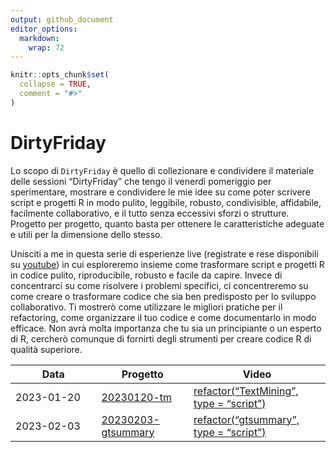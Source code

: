 ```yaml
---
output: github_document
editor_options: 
  markdown: 
    wrap: 72
---
```


<!-- README.md is generated from README.Rmd. Please edit that file -->

```r
knitr::opts_chunk$set(
  collapse = TRUE,
  comment = "#>"
)
```

# DirtyFriday

<!-- badges: start -->

<!-- badges: end -->

Lo scopo di `DirtyFriday` è quello di collezionare e condividere il
materiale delle sessioni "DirtyFriday" che tengo il venerdì pomeriggio
per sperimentare, mostrare e condividere le mie idee su come poter
scrivere script e progetti R in modo pulito, leggibile, robusto,
condivisible, affidabile, facilmente collaborativo, e il tutto senza
eccessivi sforzi o strutture. Progetto per progetto, quanto basta per
ottenere le caratteristiche adeguate e utili per la dimensione dello
stesso.

Unisciti a me in questa serie di esperienze live (registrate e rese
disponibili su
[youtube](https://www.youtube.com/playlist?list=PLBf05gtbw86B-cVurq_rJbCUK8h5LVCMj))
in cui esploreremo insieme come trasformare script e progetti R in
codice pulito, riproducibile, robusto e facile da capire. Invece di
concentrarci su come risolvere i problemi specifici, ci concentreremo su
come creare o trasformare codice che sia ben predisposto per lo sviluppo
collaborativo. Ti mostrerò come utilizzare le migliori pratiche per il
refactoring, come organizzare il tuo codice e come documentarlo in modo
efficace. Non avrà molta importanza che tu sia un principiante o un
esperto di R, cercherò comunque di fornirti degli strumenti per creare
codice R di qualità superiore.

| Data       | Progetto                                    | Video                                                                                                                                  |
|--------------------|---------------------|-------------------------------|
| 2023-01-20 | [20230120](/20230120-tm/)[-tm](20230120-tm) | [refactor("TextMining", type = "script")](https://www.youtube.com/watch?v=Z_ZQn_wJPhU&list=PLBf05gtbw86B-cVurq_rJbCUK8h5LVCMj&index=1) |
| 2023-02-03 | [20230203-gtsummary](/20230203-gtsummary/)  | [refactor("gtsummary", type = "script")](https://www.youtube.com/watch?v=Cf1_bd6mjms)                                                  |
